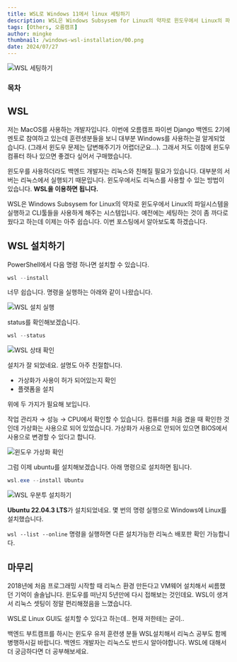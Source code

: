```yaml
---
title: WSL로 Windows 11에서 linux 세팅하기
description: WSL은 Windows Subsysem for Linux의 약자로 윈도우에서 Linux의 파일시스템을 실행하고 CLI툴들을 사용하게 해주는 시스템입니다. 예전에는 세팅하는 것이 좀 까다로웠다고 하는데 이제는 아주 쉽습니다. 이번 포스팅에서 알아보도록 하겠습니다.
tags: [Others, 오름캠프]
author: mingke
thumbnail: /windows-wsl-installation/00.png
date: 2024/07/27
---
```


<Image src="/windows-wsl-installation/00.png" alt="WSL 세팅하기" />

### 목차

## WSL

저는 MacOS를 사용하는 개발자입니다. 이번에 오름캠프 파이썬 Django 백엔드 2기에 멘토로 참여하고 있는데 훈련생분들을 보니 대부분 Windows를 사용하는걸 알게되었습니다. (그래서 윈도우 문제는 답변해주기가 어렵더군요…). 그래서 저도 이참에 윈도우 컴퓨터 하나 있으면 좋겠다 싶어서 구매했습니다.

윈도우를 사용하더라도 백엔드 개발자는 리눅스와 친해질 필요가 있습니다. 대부분의 서버는 리눅스에서 실행되기 때문입니다. 윈도우에서도 리눅스를 사용할 수 있는 방법이 있습니다. **WSL을 이용하면 됩니다.**

WSL은 Windows Subsysem for Linux의 약자로 윈도우에서 Linux의 파일시스템을 실행하고 CLI툴들을 사용하게 해주는 시스템입니다. 예전에는 세팅하는 것이 좀 까다로웠다고 하는데 이제는 아주 쉽습니다. 이번 포스팅에서 알아보도록 하겠습니다.

## WSL 설치하기

PowerShell에서 다음 명령 하나면 설치할 수 있습니다.

```powershell
wsl --install
```

너무 쉽습니다. 명령을 실행하는 아래와 같이 나왔습니다.

<Image src="/windows-wsl-installation/01.png" alt="WSL 설치 실행" />

status를 확인해보겠습니다.

```powershell
wsl --status
```

<Image src="/windows-wsl-installation/02.png" alt="WSL 상태 확인" />

설치가 잘 되었네요. 설명도 아주 친절합니다.

- 가상화가 사용이 허가 되어있는지 확인
- 플랫폼을 설치

위에 두 가지가 필요해 보입니다.

작업 관리자 → 성능 → CPU에서 확인할 수 있습니다. 컴퓨터를 처음 켰을 때 확인한 것인데 가상화는 사용으로 되어 있었습니다. 가상화가 사용으로 안되어 있으면 BIOS에서 사용으로 변경할 수 있다고 합니다.

<Image src="/windows-wsl-installation/03.png" alt="윈도우 가상화 확인" />

그럼 이제 ubuntu를 설치해보겠습니다. 아래 명령으로 설치하면 됩니다.

```powershell
wsl.exe --install Ubuntu
```

<Image src="/windows-wsl-installation/04.png" alt="WSL 우분투 설치하기" />

**Ubuntu 22.04.3 LTS**가 설치되었네요. 몇 번의 명령 실행으로 Windows에 Linux를 설치했습니다.

`wsl --list --online` 명령을 실행하면 다른 설치가능한 리눅스 배포판 확인 가능합니다.

## 마무리

2018년에 처음 프로그래밍 시작할 때 리눅스 환경 만든다고 VM웨어 설치해서 씨름했던 기억이 솔솔납니다. 윈도우를 떠난지 5년만에 다시 접해보는 것인데요. WSL이 생겨서 리눅스 셋팅이 정말 편리해졌음을 느꼈습니다.

WSL로 Linux GUI도 설치할 수 있다고 하는데.. 현재 저한테는 굳이..

백엔드 부트캠프를 하시는 윈도우 유저 훈련생 분들 WSL설치해서 리눅스 공부도 함께 병행하시길 바랍니다. 백엔드 개발자는 리눅스도 반드시 알아야합니다. WSL에 대해서 더 궁금하다면 더 공부해보세요.

<Link url="https://chaechae.life/blog/google-ide-idx" />
